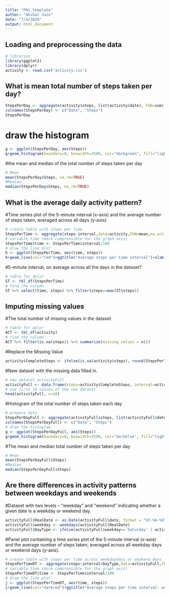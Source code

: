 ```yaml
---
title: "PA1_template"
author: "Akshat Jain"
date: "7/4/2020"
output: html_document
---
```

## Loading and preprocessing the data

```r
# libraries
library(ggplot2)
library(dplyr)
activity <- read.csv("activity.csv")
```

## What is mean total number of steps taken per day?
```r
StepsPerDay <- aggregate(activity$steps, list(activity$date), FUN=sum)
colnames(StepsPerDay) <- c("Date", "Steps")
StepsPerDay
```
# draw the histogram
```r
g <- ggplot(StepsPerDay, aes(Steps))
g+geom_histogram(boundary=0, binwidth=2500, col="darkgreen", fill="lightgreen")+ggtitle("Histogram of steps per day")+xlab("Steps")+ylab("Frequency")+theme(plot.title = element_text(face="bold", size=12))+scale_x_continuous(breaks=seq(0,25000,2500))+scale_y_continuous(breaks=seq(0,18,2))
```
#the mean and median of the total number of steps taken per day
```r
# Mean
mean(StepsPerDay$Steps, na.rm=TRUE)
#Median
median(StepsPerDay$Steps, na.rm=TRUE)

```


## What is the average daily activity pattern?
#Time series plot  of the 5-minute interval (x-axis) and the average number of steps taken, averaged across all days (y-axis)
```r
# create table with steps per time
StepsPerTime <- aggregate(steps~interval,data=activity,FUN=mean,na.action=na.omit)
# variable time (more comprensible for the graph axis)
StepsPerTime$time <- StepsPerTime$interval/100
# draw the line plot
h <- ggplot(StepsPerTime, aes(time, steps))
h+geom_line(col="red")+ggtitle("Average steps per time interval")+xlab("Time")+ylab("Steps")+theme(plot.title = element_text(face="bold", size=12))
```

#5-minute interval, on average across all the days in the dataset?
```r
# table for dplyr
ST <- tbl_df(StepsPerTime)
# find the column
ST %>% select(time, steps) %>% filter(steps==max(ST$steps))
```

## Imputing missing values
#The total number of missing values in the dataset 
```r
# table for dplyr
ACT <- tbl_df(activity)
# find the column
ACT %>% filter(is.na(steps)) %>% summarize(missing_values = n())
```
#Replace the Missing Value
```r
activity$CompleteSteps <- ifelse(is.na(activity$steps), round(StepsPerTime$steps[match(activity$interval, StepsPerTime$interval)],0), activity$steps)
```
#New dataset with the missing data filled in.
```r
# new dataset activityFull
activityFull <- data.frame(steps=activity$CompleteSteps, interval=activity$interval, date=activity$date)
# see first 10 values of the new dataset
head(activityFull, n=10)
```
#Histogram of the total number of steps taken each day
```r
# prepare data
StepsPerDayFull <- aggregate(activityFull$steps, list(activityFull$date), FUN=sum)
colnames(StepsPerDayFull) <- c("Date", "Steps")
# draw the histogram
g <- ggplot(StepsPerDayFull, aes(Steps))
g+geom_histogram(boundary=0, binwidth=2500, col="darkblue", fill="lightblue")+ggtitle("Histogram of steps per day")+xlab("Steps")+ylab("Frequency")+theme(plot.title = element_text(face="bold", size=12))+scale_x_continuous(breaks=seq(0,25000,2500))+scale_y_continuous(breaks=seq(0,26,2))
```
#The mean and median total number of steps taken per day
```r
# Mean
mean(StepsPerDayFull$Steps)
#Median
median(StepsPerDayFull$Steps)
```

## Are there differences in activity patterns between weekdays and weekends
#Dataset with two levels – “weekday” and “weekend” indicating whether a given date is a weekday or weekend day.
```r
activityFull$RealDate <- as.Date(activityFull$date, format = "%Y-%m-%d")
activityFull$weekday <- weekdays(activityFull$RealDate)
activityFull$DayType <- ifelse(activityFull$weekday=='Saturday' | activityFull$weekday=='Sunday', 'weekend','weekday')
```

#Panel plot containing a time series plot  of the 5-minute interval (x-axis) and the average number of steps taken, averaged across all weekday days or weekend days (y-axis). 
```r
# create table with steps per time across weekdaydays or weekend days
StepsPerTimeDT <- aggregate(steps~interval+DayType,data=activityFull,FUN=mean,na.action=na.omit)
# variable time (more comprensible for the graph axis)
StepsPerTimeDT$time <- StepsPerTime$interval/100
# draw the line plot
j <- ggplot(StepsPerTimeDT, aes(time, steps))
j+geom_line(col="darkred")+ggtitle("Average steps per time interval: weekdays vs. weekends")+xlab("Time")+ylab("Steps")+theme(plot.title = element_text(face="bold", size=12))+facet_grid(DayType ~ .)

```